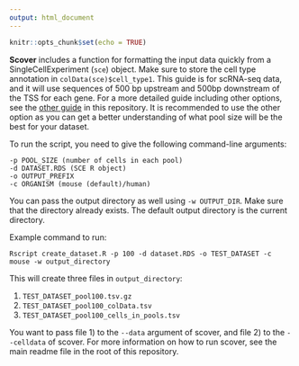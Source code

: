 ```yaml
---
output: html_document
---
```


```r
knitr::opts_chunk$set(echo = TRUE)
```

**Scover** includes a function for formatting the input data quickly from a 
SingleCellExperiment (`sce`) object. Make sure to store the cell type annotation 
in `colData(sce)$cell_type1`. This guide is for scRNA-seq
data, and it will use sequences of 500 bp upstream and 500bp downstream of the 
TSS for each gene. 
For a more detailed guide including other options, see the [other guide](https://scover.readthedocs.io/en/latest/how_to_prepare_scover_input_using_scRNA_seq.html) in 
this repository. It is recommended to use the other option as you can get a better understanding of what
pool size will be the best for your dataset. 

To run the script, you need to give the following command-line arguments:
```
-p POOL_SIZE (number of cells in each pool)
-d DATASET.RDS (SCE R object)
-o OUTPUT_PREFIX 
-c ORGANISM (mouse (default)/human)
```

You can pass the output directory as well using `-w OUTPUT_DIR`. Make sure that
the directory already exists. The default output directory is the current 
directory.

Example command to run:
```
Rscript create_dataset.R -p 100 -d dataset.RDS -o TEST_DATASET -c mouse -w output_directory
```

This will create three files in `output_directory`:

1. `TEST_DATASET_pool100.tsv.gz`
2. `TEST_DATASET_pool100_colData.tsv`
3. `TEST_DATASET_pool100_cells_in_pools.tsv`

You want to pass file 1) to the `--data` argument of scover, and file 2) to the 
`--celldata` of scover. For more information on how to run scover, see the main
readme file in the root of this repository. 
